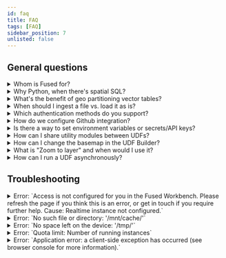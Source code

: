 ```yaml
---
id: faq
title: FAQ
tags: [FAQ]
sidebar_position: 7
unlisted: false
---
```



## General questions



<details>
<summary>Whom is Fused for?</summary>

Fused is designed for teams seeking to simplify their workflows and accelerate the creation and delivery of data products. It's ideal for organizations that need a scalable solution to handle growing data sizes while minimizing the time spent on data engineering.
</details>



<details>
<summary>Why Python, when there's spatial SQL?</summary>

Python is the go-to language for spatial data science. Although spatial SQL joins and transformations can be efficiently performed using PostGIS in an external database, you may eventually need to convert that data to Pandas and NumPy for further processing and analysis, especially for detailed operations on raster arrays. Additionally, you can run SQL directly on Fused using Python libraries like DuckDB, combining the strengths of both approaches.
</details>

<details>
<summary>What's the benefit of geo partitioning vector tables?</summary>

It enables efficient reading of large datasets by strategically partitioning GeoParquet files. Fused's GeoParquet format includes metadata that allows for spatial filtering of any dataset, loading only the chunks relevant to a specific area of interest. This approach reduces memory usage and allows you to work with any size dataset with just Python.
</details>

<details>
<summary>When should I ingest a file vs. load it as is?</summary>

You can read more about ingestion and when it's required [here](/core-concepts/data_ingestion/why-ingestion/#when-is-ingestion-needed)
</details>




<details>
<summary>Which authentication methods do you support?</summary>

Fused currently uses Auth0 to support authentication via Google and GitHub.
</details>

<details>
<summary>How do we configure Github integration?</summary>

To configure the integration, [connect your GitHub repository](/core-concepts/content-management/git/#connect-your-github-repository) and provide us with the repository name and details. We'll activate it for you.
</details>


<details>
<summary> Is there a way to set environment variables or secrets/API keys?</summary>

Save environment variables to an `.env` file as shown [here](/core-concepts/content-management/environment-variables/) to make them available to UDFs as environment variables. Secrets can be stored in the [secrets manager](/workbench/configuration/#secrets-management).
</details>

<details>
<summary>How can I share utility modules between UDFs?</summary>

This [docs page](/core-concepts/write/#utils-module) explains the various ways a UDF can import utility modules from other UDFs.


A common practice for maintaining a set of shareable modules is to write utility functions in a UDF and have other UDFs import those functions. As an example, see Fused's common [`utils.py`](https://github.com/fusedio/udfs/blob/main/public/common/utils.py).

</details>


<details>
<summary>How can I change the basemap in the UDF Builder?</summary>

Set it in the map style settings, located at the top right of the [UDF Builder map](/workbench/udf-builder/map/). Currently, light, dark, satellite, and blank basemaps are supported.


<img src={ImgChangeBasemap} alt="File" style={{ width: '100%', height: '100%', objectFit: 'cover' }} />


</details>


<details>
<summary>What is "Zoom to layer" and when would I use it?</summary>

If a [default view state](/workbench/udf-builder/code-editor/#default-view-state) is set for the UDF, the viewport will zoom to that predefined extent whenever the UDF first loads or when the user clicks the "Zoom to layer" button. This feature is useful for centering the map on a specific area of interest when users open the UDF.

If the UDF doesn't have a default view state set, the "Zoom to layer" button will zoom to the extent of the data in the map.

</details>

<details>
<summary>How can I run a UDF asynchronously?</summary>

To run a UDF asynchronously, use Python's async/await syntax as shown [here](/core-concepts/async/). This approach allows multiple UDF calls to run in parallel, each with different parameters, and enables you to combine the results once all calls are complete.

Note: Setting `sync=False` in `fused.run` is intended for asynchronous calls when running in the cloud with `engine='realtime'`. The parameter has no effect if the UDF is ran in the local environment with `engine='realtime'`.

</details>




## Troubleshooting



<details>
<summary>Error: `Access is not configured for you in the Fused Workbench. Please refresh the page if you think this is an error, or get in touch if you require further help. Cause: Realtime instance not configured.`</summary>

This error occurs when you try to run a UDF with an account associated with a workspace environment that does not have a realtime instance configured. This means that there are no worker nodes available to run the UDF. To resolve this issue, please get in touch with the Fused team team to ensure your account is associated with an environment with a realtime instance.

When Troubleshooting this error, it may help to navigate to your account's User Profile page to determine if the account is associated with an environment and realtime instance, as shown here.


<div style={{textAlign: 'center'}}>
<img src={ImageSettings} alt="File" style={{}} />
</div>

</details>



<details>
<summary>Error: `No such file or directory: '/mnt/cache/'`</summary>

This error occurs when a UDF attempts to access the [`/mnt/cache` disk](/core-concepts/content-management/file-system/#mntcache-disk) when it is not available for the environment. To resolve this issue, please contact the Fused team to ensure that the cache directory is available for your account.
</details>

<details>
<summary>Error: `No space left on the device: '/tmp/'`</summary>

This error occurs when a UDF attempts to write more data than the `/tmp` directory of the real-time instance can handle. Realtime instances have a limited amount of space available and are ephemeral between runs. You might want to consider writing to [`/mnt/cache` disk](/core-concepts/content-management/file-system/#mntcache-disk) instead.
</details>

<details>
<summary>Error: `Quota limit: Number of running instances`</summary>

Fused batch jobs, which are initiated with [run_remote](/python-sdk/top-level-functions/#jobrun_remote), require a server quota to be enabled for your account. These include data [ingestion](/core-concepts/content-management/Ingest/#ingest-data) jobs. If you encounter this error, please contact the Fused team to request an increase in the quota allotted to your account.
</details>

<details>
<summary>Error: `Application error: a client-side exception has occurred (see browser console for more information).`</summary>

In the case that you encounter this error, please reset your browser cache and cookies. If the error persists, please contact the Fused team for further assistance.
</details>
